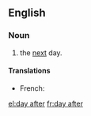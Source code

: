 ==English==

===Noun===
{{en-noun|sg=[[day]] [[after]]|days after}}

# the [[next]] day.

====Translations====
{{trans-top}}
* French: {{t+|fr|lendemain|m}}
{{trans-bottom}}

[[el:day after]]
[[fr:day after]]